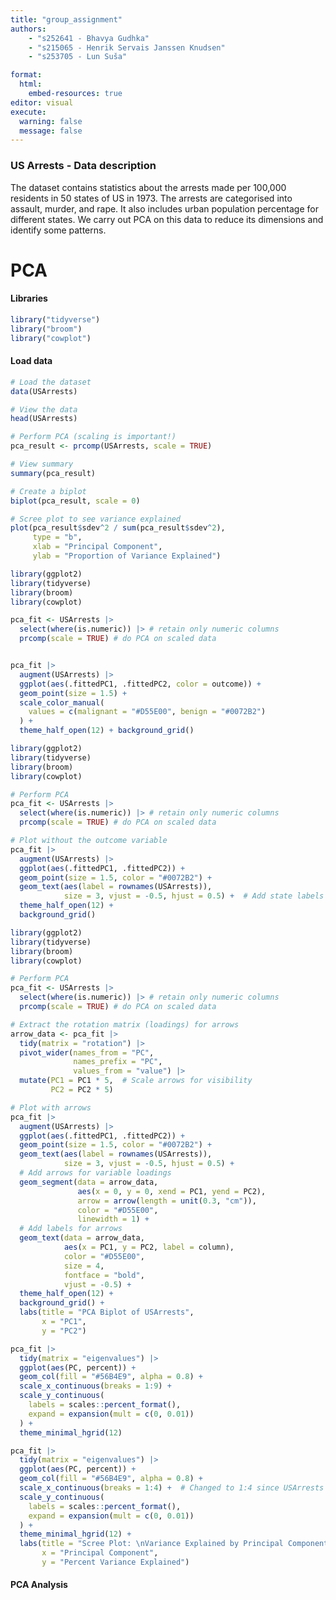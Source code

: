 ```yaml
---
title: "group_assignment"
authors:   
    - "s252641 - Bhavya Gudhka"   
    - "s215065 - Henrik Servais Janssen Knudsen"   
    - "s253705 - Lun Suša"   

format:
  html:     
    embed-resources: true 
editor: visual 
execute:   
  warning: false   
  message: false 
---
```


### US Arrests - Data description
The dataset contains statistics about the arrests made per 100,000 residents in 50 states of US in 1973. The arrests are categorised into assault, murder, and rape. It also includes urban population percentage for different states. We carry out PCA on this data to reduce its dimensions and identify some patterns.

# PCA

#### Libraries

```r
library("tidyverse")
library("broom")
library("cowplot")
```

#### Load data

```r
# Load the dataset
data(USArrests)

# View the data
head(USArrests)

# Perform PCA (scaling is important!)
pca_result <- prcomp(USArrests, scale = TRUE)

# View summary
summary(pca_result)

# Create a biplot
biplot(pca_result, scale = 0)

# Scree plot to see variance explained
plot(pca_result$sdev^2 / sum(pca_result$sdev^2), 
     type = "b", 
     xlab = "Principal Component", 
     ylab = "Proportion of Variance Explained")

```

```r

library(ggplot2)
library(tidyverse)
library(broom)
library(cowplot)

pca_fit <- USArrests |> 
  select(where(is.numeric)) |> # retain only numeric columns
  prcomp(scale = TRUE) # do PCA on scaled data


pca_fit |>
  augment(USArrests) |> 
  ggplot(aes(.fittedPC1, .fittedPC2, color = outcome)) + 
  geom_point(size = 1.5) +
  scale_color_manual(
    values = c(malignant = "#D55E00", benign = "#0072B2")
  ) +
  theme_half_open(12) + background_grid()
```

```r
library(ggplot2)
library(tidyverse)
library(broom)
library(cowplot)

# Perform PCA
pca_fit <- USArrests |> 
  select(where(is.numeric)) |> # retain only numeric columns
  prcomp(scale = TRUE) # do PCA on scaled data

# Plot without the outcome variable
pca_fit |>
  augment(USArrests) |> 
  ggplot(aes(.fittedPC1, .fittedPC2)) + 
  geom_point(size = 1.5, color = "#0072B2") +
  geom_text(aes(label = rownames(USArrests)), 
            size = 3, vjust = -0.5, hjust = 0.5) +  # Add state labels
  theme_half_open(12) + 
  background_grid()
```

```r
library(ggplot2)
library(tidyverse)
library(broom)
library(cowplot)

# Perform PCA
pca_fit <- USArrests |> 
  select(where(is.numeric)) |> # retain only numeric columns
  prcomp(scale = TRUE) # do PCA on scaled data

# Extract the rotation matrix (loadings) for arrows
arrow_data <- pca_fit |>
  tidy(matrix = "rotation") |>
  pivot_wider(names_from = "PC", 
              names_prefix = "PC", 
              values_from = "value") |>
  mutate(PC1 = PC1 * 5,  # Scale arrows for visibility
         PC2 = PC2 * 5)

# Plot with arrows
pca_fit |>
  augment(USArrests) |> 
  ggplot(aes(.fittedPC1, .fittedPC2)) + 
  geom_point(size = 1.5, color = "#0072B2") +
  geom_text(aes(label = rownames(USArrests)), 
            size = 3, vjust = -0.5, hjust = 0.5) +
  # Add arrows for variable loadings
  geom_segment(data = arrow_data,
               aes(x = 0, y = 0, xend = PC1, yend = PC2),
               arrow = arrow(length = unit(0.3, "cm")),
               color = "#D55E00",
               linewidth = 1) +
  # Add labels for arrows
  geom_text(data = arrow_data,
            aes(x = PC1, y = PC2, label = column),
            color = "#D55E00",
            size = 4,
            fontface = "bold",
            vjust = -0.5) +
  theme_half_open(12) + 
  background_grid() +
  labs(title = "PCA Biplot of USArrests",
       x = "PC1",
       y = "PC2")
```

```r
pca_fit |>
  tidy(matrix = "eigenvalues") |>
  ggplot(aes(PC, percent)) +
  geom_col(fill = "#56B4E9", alpha = 0.8) +
  scale_x_continuous(breaks = 1:9) +
  scale_y_continuous(
    labels = scales::percent_format(),
    expand = expansion(mult = c(0, 0.01))
  ) +
  theme_minimal_hgrid(12)

```

```r
pca_fit |>
  tidy(matrix = "eigenvalues") |>
  ggplot(aes(PC, percent)) +
  geom_col(fill = "#56B4E9", alpha = 0.8) +
  scale_x_continuous(breaks = 1:4) +  # Changed to 1:4 since USArrests has 4 variables
  scale_y_continuous(
    labels = scales::percent_format(),
    expand = expansion(mult = c(0, 0.01))
  ) +
  theme_minimal_hgrid(12) +
  labs(title = "Scree Plot: \nVariance Explained by Principal Components",
       x = "Principal Component",
       y = "Percent Variance Explained")
```

#### PCA Analysis

